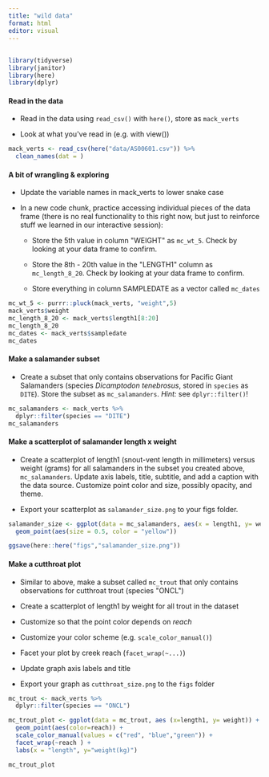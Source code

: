 ```yaml
---
title: "wild data"
format: html
editor: visual
---
```


## 

```r
library(tidyverse)
library(janitor)
library(here)
library(dplyr)
```

#### **Read in the data**

-   Read in the data using `read_csv()` with `here()`, store as `mack_verts`

-   Look at what you\'ve read in (e.g. with view())

```r
mack_verts <- read_csv(here("data/AS00601.csv")) %>% 
  clean_names(dat = )
```

#### **A bit of wrangling & exploring**

-   Update the variable names in mack_verts to lower snake case

-   In a new code chunk, practice accessing individual pieces of the data frame (there is no real functionality to this right now, but just to reinforce stuff we learned in our interactive session):

    -   Store the 5th value in column \"WEIGHT\" as `mc_wt_5`. Check by looking at your data frame to confirm.

    -   Store the 8th - 20th value in the \"LENGTH1\" column as `mc_length_8_20`. Check by looking at your data frame to confirm.

    -   Store everything in column SAMPLEDATE as a vector called `mc_dates`

```r
mc_wt_5 <- purrr::pluck(mack_verts, "weight",5)
mack_verts$weight
mc_length_8_20 <- mack_verts$length1[8:20]
mc_length_8_20
mc_dates <- mack_verts$sampledate
mc_dates
```

#### **Make a salamander subset**

-   Create a subset that only contains observations for Pacific Giant Salamanders (species *Dicamptodon tenebrosus*, stored in `species` as `DITE`). Store the subset as `mc_salamanders`. *Hint:* see `dplyr::filter()`!

```r
mc_salamanders <- mack_verts %>% 
  dplyr::filter(species == "DITE")
mc_salamanders
```

#### **Make a scatterplot of salamander length x weight**

-   Create a scatterplot of length1 (snout-vent length in millimeters) versus weight (grams) for all salamanders in the subset you created above, `mc_salamanders`. Update axis labels, title, subtitle, and add a caption with the data source. Customize point color and size, possibly opacity, and theme.

-   Export your scatterplot as `salamander_size.png` to your figs folder.

```r
salamander_size <- ggplot(data = mc_salamanders, aes(x = length1, y= weight)) +
  geom_point(aes(size = 0.5, color = "yellow"))

ggsave(here::here("figs","salamander_size.png"))
```

#### **Make a cutthroat plot**

-   Similar to above, make a subset called `mc_trout` that only contains observations for cutthroat trout (species \"ONCL\")

-   Create a scatterplot of length1 by weight for all trout in the dataset

-   Customize so that the point color depends on *reach*

-   Customize your color scheme (e.g. `scale_color_manual()`)

-   Facet your plot by creek reach (`facet_wrap(~...)`)

-   Update graph axis labels and title

-   Export your graph as `cutthroat_size.png` to the `figs` folder

```r

mc_trout <- mack_verts %>% 
  dplyr::filter(species == "ONCL")

mc_trout_plot <- ggplot(data = mc_trout, aes (x=length1, y= weight)) +
  geom_point(aes(color=reach)) +
  scale_color_manual(values = c("red", "blue","green")) +
  facet_wrap(~reach ) +
  labs(x = "length", y="weight(kg)")

mc_trout_plot 
```
